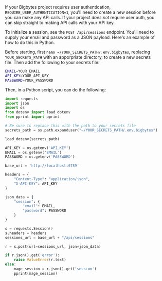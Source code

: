 If your Bigbytes project requires user authentication, `REQUIRE_USER_AUTHENTICATION=1`, you'll need to create a new session before you can make any API calls. If your project _does not_ require user auth, you can skip straight to making API calls with your API key.

To initialize a session, see the `POST /api/sessions` endpoint. You'll need to supply your email and password as a JSON payload. Here's an example of how to do this in Python.

Before starting, first `nano ~/YOUR_SECRETS_PATH/.env.bigbytes`, replacing `YOUR_SECRETS_PATH` with an apporpriate directory, to create a new secrets file. Then add the following to your secrets file:

``` bash
EMAIL=YOUR_EMAIL
API_KEY=YOUR_API_KEY
PASSWORD=YOUR_PASSWORD
```

Then, in a Python script, you can do the following:

``` python
import requests
import json
import os
from dotenv import load_dotenv
from pprint import pprint

# Be sure to replace this with the path to your secrets file
secrets_path = os.path.expanduser("~/YOUR_SECRETS_PATH/.env.bigbytes")

load_dotenv(secrets_path)

API_KEY = os.getenv('API_KEY')
EMAIL = os.getenv('EMAIL')
PASSWORD = os.getenv('PASSWORD')

base_url = 'http://localhost:6789'

headers = {
    "Content-Type": "application/json",
    "X-API-KEY": API_KEY
}

json_data = {
    "session": {
        "email": EMAIL,
        "password": PASSWORD
    }
}

s = requests.Session()
s.headers = headers
sessions_url = base_url + "/api/sessions"

r = s.post(url=sessions_url, json=json_data)

if r.json().get('error'):
    raise ValueError(r.text)
else:
    mage_session = r.json().get('session')
    pprint(mage_session)
```